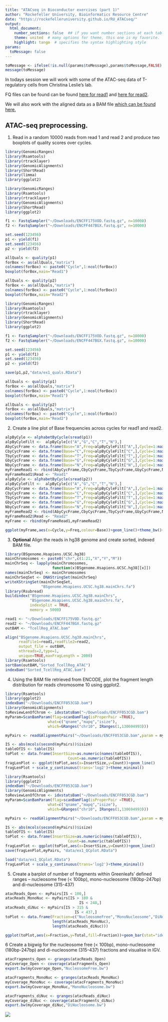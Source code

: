 ```yaml
---
title: "ATACseq in Bioconductor exercises (part 1)"
author: "Rockefeller University, Bioinformatics Resource Centre"
date: "https://rockefelleruniversity.github.io/RU_ATACseq/"
output: 
  html_document:
    number_sections: false  ## if you want number sections at each table header
    theme: united  # many options for theme, this one is my favorite.
    highlight: tango  # specifies the syntax highlighting style
params:
  toMessage: false    
---
```


```r
toMessage <- ifelse(!is.null(params$toMessage),params$toMessage,FALSE)
message(toMessage)
```

In todays session we will work with some of the ATAC-seq data of T-regulatory cells from Christina Leslie's lab.

FQ files can be found can be found [here for read1](https://www.encodeproject.org/files/ENCFF175VOD/@@download/ENCFF175VOD.fastq.gz) and [here for read2](https://www.encodeproject.org/files/ENCFF447BGX/@@download/ENCFF447BGX.fastq.gz).

We will also work with the aligned data as a BAM file [which can be found here.](https://www.encodeproject.org/files/ENCFF053CGD/@@download/ENCFF053CGD.bam)

## ATAC-seq preprocessing.

1. Read in a random 10000 reads from read 1 and read 2 and produce two boxplots of quality scores over cycles.

```r
library(GenomicRanges)
library(Rsamtools)
library(rtracklayer)
library(GenomicAlignments)
library(ShortRead)
library(limma)
library(ggplot2)

```

```r
library(GenomicRanges)
library(Rsamtools)
library(rtracklayer)
library(GenomicAlignments)
library(ShortRead)
library(ggplot2)

f1 <- FastqSampler("~/Downloads/ENCFF175VOD.fastq.gz", n=10000)
f2 <- FastqSampler("~/Downloads/ENCFF447BGX.fastq.gz", n=10000)

set.seed(123456)
p1 <- yield(f1)
set.seed(123456)
p2 <- yield(f2)

allQuals <- quality(p1)
forBox <- as(allQuals,"matrix")
colnames(forBox) <- paste0("Cycle",1:ncol(forBox))
boxplot(forBox,main="Read1")

allQuals <- quality(p2)
forBox <- as(allQuals,"matrix")
colnames(forBox) <- paste0("Cycle",1:ncol(forBox))
boxplot(forBox,main="Read2")
```

```r
library(GenomicRanges)
library(Rsamtools)
library(rtracklayer)
library(GenomicAlignments)
library(ShortRead)
library(ggplot2)

f1 <- FastqSampler("~/Downloads/ENCFF175VOD.fastq.gz", n=10000)
f2 <- FastqSampler("~/Downloads/ENCFF447BGX.fastq.gz", n=10000)

set.seed(123456)
p1 <- yield(f1)
set.seed(123456)
p2 <- yield(f2)

save(p1,p2,"data/ex1_quals.RData")
```
```r
allQuals <- quality(p1)
forBox <- as(allQuals,"matrix")
colnames(forBox) <- paste0("Cycle",1:ncol(forBox))
boxplot(forBox,main="Read1")

allQuals <- quality(p2)
forBox <- as(allQuals,"matrix")
colnames(forBox) <- paste0("Cycle",1:ncol(forBox))
boxplot(forBox,main="Read2")
```

2. Create a line plot of Base frequencies across cycles for read1 and read2.

```r
alpByCyle <- alphabetByCycle(sread(p1))
alpByCyleFilt <-  alpByCyle[c("A","G","C","T","N"),]
AbyCycFrame <- data.frame(Base="A",Freq=alpByCyleFilt["A",],Cycle=1:max(width(sread(p1))))
CbyCycFrame <- data.frame(Base="C",Freq=alpByCyleFilt["C",],Cycle=1:max(width(sread(p1))))
TbyCycFrame <- data.frame(Base="T",Freq=alpByCyleFilt["T",],Cycle=1:max(width(sread(p1))))
GbyCycFrame <- data.frame(Base="G",Freq=alpByCyleFilt["G",],Cycle=1:max(width(sread(p1))))
NbyCycFrame <- data.frame(Base="N",Freq=alpByCyleFilt["N",],Cycle=1:max(width(sread(p1))))
myFrameRead1 <- rbind(AbyCycFrame,CbyCycFrame,TbyCycFrame,GbyCycFrame,NbyCycFrame)
myFrameRead1$Read <- "Read1"
alpByCyle <- alphabetByCycle(sread(p2))
alpByCyleFilt <-  alpByCyle[c("A","G","C","T","N"),]
AbyCycFrame <- data.frame(Base="A",Freq=alpByCyleFilt["A",],Cycle=1:max(width(sread(p2))))
CbyCycFrame <- data.frame(Base="C",Freq=alpByCyleFilt["C",],Cycle=1:max(width(sread(p2))))
TbyCycFrame <- data.frame(Base="T",Freq=alpByCyleFilt["T",],Cycle=1:max(width(sread(p2))))
GbyCycFrame <- data.frame(Base="G",Freq=alpByCyleFilt["G",],Cycle=1:max(width(sread(p2))))
NbyCycFrame <- data.frame(Base="N",Freq=alpByCyleFilt["N",],Cycle=1:max(width(sread(p2))))
myFrameRead2 <- rbind(AbyCycFrame,CbyCycFrame,TbyCycFrame,GbyCycFrame,NbyCycFrame)
myFrameRead2$Read <- "Read2"
myFrame <- rbind(myFrameRead1,myFrameRead2)

ggplot(myFrame,aes(x=Cycle,y=Freq,colour=Base))+geom_line()+theme_bw()+facet_grid(~Read)


```

3. **Optional** Align the reads in hg38 genome and create sorted, indexed BAM file.

```r

library(BSgenome.Hsapiens.UCSC.hg38)
mainChromosomes <- paste0("chr",c(1:21,"X","Y","M"))
mainChrSeq <- lapply(mainChromosomes,
                     function(x)BSgenome.Hsapiens.UCSC.hg38[[x]])
names(mainChrSeq) <- mainChromosomes
mainChrSeqSet <- DNAStringSet(mainChrSeq)
writeXStringSet(mainChrSeqSet,
                "BSgenome.Hsapiens.UCSC.hg38.mainChrs.fa")
library(Rsubread)
buildindex("BSgenome.Hsapiens.UCSC.hg38.mainChrs",
           "BSgenome.Hsapiens.UCSC.hg38.mainChrs.fa",
           indexSplit = TRUE,
           memory = 5000)

read1 <- "~/Downloads/ENCFF175VOD.fastq.gz"
read2 <- "~/Downloads/ENCFF447BGX.fastq.gz"
outBAM <- "TcellReg_ATAC.bam"

align("BSgenome.Hsapiens.UCSC.hg38.mainChrs",
      readfile1=read1,readfile2=read2,
      output_file = outBAM,
      nthreads=2,type=1,
      unique=TRUE,maxFragLength = 2000)
library(Rsamtools)
sortBam(outBAM,"Sorted_TcellReg_ATAC")
indexBam("Sorted_TcellReg_ATAC.bam")
```


4. Using the BAM file retrieved from ENCODE, plot the fragment length distribution for reads chromosome 10 using ggplot2.


```r
library(Rsamtools)
library(ggplot2)
indexBam("~/Downloads/ENCFF053CGD.bam")
library(GenomicAlignments)
toReviewLenOfChrom <- idxstatsBam("~/Downloads/ENCFF053CGD.bam")
myParam=ScanBamParam(flag=scanBamFlag(isProperPair =TRUE),
                   what=c("qname","mapq","isize"),
                   which=GRanges("chr10", IRanges(1,130694993)))

myPairs <- readGAlignmentPairs("~/Downloads/ENCFF053CGD.bam",param = myParam)

IS <- abs(mcols(second(myPairs))$isize)
tableOfIS <- table(IS)
toPlot <- data.frame(InsertSize=as.numeric(names(tableOfIS)),
                            Count=as.numeric(tableOfIS))
fragLenPlot <- ggplot(toPlot,aes(x=InsertSize,y=Count))+geom_line()
fragLenPlot + scale_y_continuous(trans='log2')+theme_minimal()
```

```r
library(Rsamtools)
library(ggplot2)
indexBam("~/Downloads/ENCFF053CGD.bam")
library(GenomicAlignments)
toReviewLenOfChrom <- idxstatsBam("~/Downloads/ENCFF053CGD.bam")
myParam=ScanBamParam(flag=scanBamFlag(isProperPair =TRUE),
                   what=c("qname","mapq","isize"),
                   which=GRanges("chr10", IRanges(1,130694993)))

myPairs <- readGAlignmentPairs("~/Downloads/ENCFF053CGD.bam",param = myParam)

IS <- abs(mcols(second(myPairs))$isize)
tableOfIS <- table(IS)
toPlot <- data.frame(InsertSize=as.numeric(names(tableOfIS)),
                            Count=as.numeric(tableOfIS))
fragLenPlot <- ggplot(toPlot,aes(x=InsertSize,y=Count))+geom_line()
save(fragLenPlot,myPairs, "data/ex1_QCplot.RData")
```

```r
load("data/ex1_QCplot.RData")
fragLenPlot + scale_y_continuous(trans='log2')+theme_minimal()
```


5. Create a barplot of number of fragments within Greenleafs' defined ranges -- nucleosome free (< 100bp), mono-nucleosome (180bp-247bp) and di-nucleosome (315-437)

```r
atacReads_Open <- myPairs[IS < 100,]
atacReads_MonoNuc <- myPairs[IS > 180 &
                                 IS < 240,]
atacReads_diNuc <- myPairs[IS > 315 &
                               IS < 437,]
toPlot <- data.frame(Fraction=c("NucleosomeFree","MonoNucleosome","DiNucleosome"),Total=c(length(atacReads_Open),
                     length(atacReads_MonoNuc),
                     length(atacReads_diNuc)))

ggplot(toPlot,aes(x=Fraction,y=Total,fill=Fraction))+geom_bar(stat="identity")+theme_bw()

```


6 Create a bigwig for the nucleosome free (< 100bp), mono-nucleosome (180bp-247bp) and di-nucleosome (315-437) fractions and visualise in IGV.

```r
atacFragments_Open <- granges(atacReads_Open)
myCoverage_Open <- coverage(atacFragments_Open)
export.bw(myCoverage_Open,"NucleosomeFree.bw")

atacFragments_MonoNuc <- granges(atacReads_MonoNuc)
myCoverage_MonoNuc <- coverage(atacFragments_MonoNuc)
export.bw(myCoverage_MonoNuc,"MonoNucleosome.bw")

atacFragments_diNuc <- granges(atacReads_diNuc)
myCoverage_diNuc <- coverage(atacFragments_diNuc)
export.bw(myCoverage_diNuc,"DiNucleosome.bw")

```

![](forExe.png)
